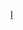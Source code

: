 {{Navbox
|name = 冰河世纪
|title = [[冰原歷險記系列|冰原歷險記]]
|state = {{{state|autocollapse}}}
|bodyclass = hlist
|group1= 電影
| list1= 
* 《[[冰原歷險記]]》
* 《[[冰原歷險記2]]》
* 《[[冰原歷險記3：恐龍現身]]》
* 《[[冰原歷險記4：板塊漂移]]》
* 《[[冰原歷險記：笑星撞地球]]》
* 《[[冰原歷險記：巴克大冒險]]》

|group2= 電視劇
| list2= 
* 《[[冰原歷險記：鼠奎特歷險記]]》

|group3= 短片
| list3=
* 《[[消失的松果]]》
* 《[[松鼠、堅果和時間機器]]》
* 《[[倖存的希德]]》

|group4= 遊戲
| list4=
* [[冰原歷險記 (遊戲)|冰原歷險記]]
* [[冰原歷險記2 (遊戲)|冰原歷險記2]]
* [[冰原歷險記3：恐龍的黎明 (遊戲)|冰原歷險記3：恐龍的黎明]]

|group5= 其他
| list5=
* [[冰原歷險記角色列表|角色]]
* 《[[冰原歷險記：長毛象歡度聖誕|長毛象歡度聖誕]]》
* 《[[冰原歷險記：巨蛋惡作劇|巨蛋惡作劇]]》

}}<noinclude>
{{collapsible option}}
[[Category:动画电影系列模板|I]]

</noinclude>